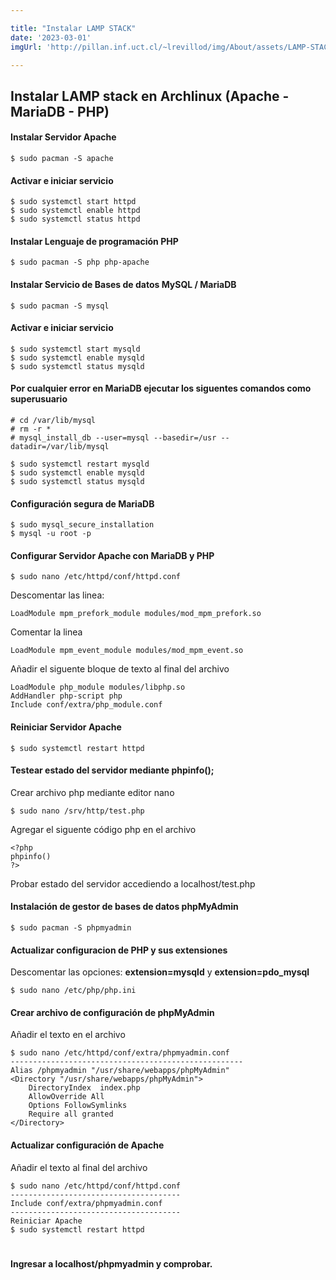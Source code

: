 ```yaml
---

title: "Instalar LAMP STACK"
date: '2023-03-01'
imgUrl: 'http://pillan.inf.uct.cl/~lrevillod/img/About/assets/LAMP-STACK.png'

---
```


## Instalar LAMP stack en Archlinux (Apache - MariaDB - PHP)

#### Instalar Servidor Apache
```
$ sudo pacman -S apache 
```

#### Activar e iniciar servicio

``` 
$ sudo systemctl start httpd 
$ sudo systemctl enable httpd
$ sudo systemctl status httpd
```

#### Instalar Lenguaje de programación PHP

```
$ sudo pacman -S php php-apache
```

#### Instalar Servicio de Bases de datos MySQL / MariaDB

```
$ sudo pacman -S mysql
```

#### Activar e iniciar servicio

``` 
$ sudo systemctl start mysqld 
$ sudo systemctl enable mysqld
$ sudo systemctl status mysqld
```

#### Por cualquier error en MariaDB ejecutar los siguentes comandos como superusuario

```
# cd /var/lib/mysql
# rm -r *
# mysql_install_db --user=mysql --basedir=/usr --datadir=/var/lib/mysql

$ sudo systemctl restart mysqld
$ sudo systemctl enable mysqld
$ sudo systemctl status mysqld
```

#### Configuración segura de MariaDB

```
$ sudo mysql_secure_installation
$ mysql -u root -p
```

#### Configurar Servidor Apache con MariaDB y PHP

```$ sudo nano /etc/httpd/conf/httpd.conf```

Descomentar las linea:
```
LoadModule mpm_prefork_module modules/mod_mpm_prefork.so
```

Comentar la linea 
``` 
LoadModule mpm_event_module modules/mod_mpm_event.so
```

Añadir el siguente bloque de texto al final del archivo
```
LoadModule php_module modules/libphp.so
AddHandler php-script php
Include conf/extra/php_module.conf
```

#### Reiniciar Servidor Apache 
```
$ sudo systemctl restart httpd
```

#### Testear estado del servidor mediante phpinfo();

Crear archivo php mediante editor nano

```
$ sudo nano /srv/http/test.php
```

Agregar el siguente código php en el archivo
```
<?php
phpinfo()
?>
```
Probar estado del servidor accediendo a localhost/test.php

#### Instalación de gestor de bases de datos phpMyAdmin

```
$ sudo pacman -S phpmyadmin
```

#### Actualizar configuracion de PHP y sus extensiones
Descomentar las opciones: **extension=mysqld** y **extension=pdo_mysql**

```
$ sudo nano /etc/php/php.ini
``` 

#### Crear archivo de configuración de phpMyAdmin
Añadir el texto en el archivo

```
$ sudo nano /etc/httpd/conf/extra/phpmyadmin.conf
----------------------------------------------------
Alias /phpmyadmin "/usr/share/webapps/phpMyAdmin"
<Directory "/usr/share/webapps/phpMyAdmin">
	DirectoryIndex  index.php
    AllowOverride All
    Options FollowSymlinks
    Require all granted
</Directory>

```

#### Actualizar configuración de Apache
Añadir el texto al final del archivo

```
$ sudo nano /etc/httpd/conf/httpd.conf
--------------------------------------
Include conf/extra/phpmyadmin.conf
--------------------------------------
Reiniciar Apache
$ sudo systemctl restart httpd
```
#

#### Ingresar a localhost/phpmyadmin y comprobar.
